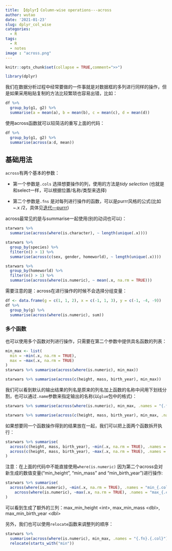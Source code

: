---
title: 【dplyr】Column-wise operations---across
author: wutao
date: '2021-01-23'
slug: dplyr_col_wise
categories:
  - R
tags:
  - R
  - notes
image : "across.png"
---

```{r setup, include=FALSE}

knitr::opts_chunk$set(collapse = TRUE,comment=">>")

```

```{r message=FALSE,include=FALSE}
library(dplyr)
```

我们在数据分析过程中经常要做的一件事就是对数据框的多列进行同样的操作，但是如果采用粘贴复制的方法比较繁琐也容易出错，比如：

```{r eval=FALSE}
df %>% 
  group_by(g1, g2) %>% 
  summarise(a = mean(a), b = mean(b), c = mean(c), d = mean(d))
```

使用across函数就可以较简洁的重写上面的代码：

```{r eval=FALSE}
df %>% 
  group_by(g1, g2) %>% 
  summarise(across(a:d, mean))
```

## 基础用法

`across`有两个基本的参数：

-   第一个参数是`.cols` 选择想要操作的列，使用的方法是*tidy selection* (也就是和select一样，可以根据位置/名称/类型来选择)

-   第二个参数是`.fns` 是对每列进行操作的函数，可以是purrr风格的公式(比如\~.x /2，具体见[迭代---purrr](sss))

across最常见的是与summarise一起使用(别的动词也可以)：

```{r}
starwars %>% 
  summarise(across(where(is.character), ~ length(unique(.x))))

starwars %>% 
  group_by(species) %>% 
  filter(n() > 1) %>% 
  summarise(across(c(sex, gender, homeworld), ~ length(unique(.x))))

starwars %>% 
  group_by(homeworld) %>% 
  filter(n() > 1) %>% 
  summarise(across(where(is.numeric), ~ mean(.x, na.rm = TRUE)))
```

需要注意的是：across在进行操作的时候不会选择分组变量：

```{r}
df <- data.frame(g = c(1, 1, 2), x = c(-1, 1, 3), y = c(-1, -4, -9))
df %>% 
  group_by(g) %>% 
  summarise(across(where(is.numeric), sum))
```

### 多个函数

也可以使用多个函数对列进行操作，只需要在第二个参数中提供具名函数的列表：

```{r}
min_max <- list(
  min = ~min(.x, na.rm = TRUE), 
  max = ~max(.x, na.rm = TRUE)
)
starwars %>% summarise(across(where(is.numeric), min_max))

starwars %>% summarise(across(c(height, mass, birth_year), min_max))

```

我们可以看到默认的输出结果的列名是原来的列名加上函数的名称中间用下划线分割，也可以通过`.name`参数来指定输出的名称(以`glue`包中的格式)：

```{r}
starwars %>% summarise(across(where(is.numeric), min_max, .names = "{.fn}.{.col}"))##调换位置，并以点号分割

starwars %>% summarise(across(c(height, mass, birth_year), min_max, .names = "{.fn}.{.col}"))

```

如果想要同一个函数操作得到的结果放在一起，我们可以把上面两个函数拆开执行：

```{r}
starwars %>% summarise(
  across(c(height, mass, birth_year), ~min(.x, na.rm = TRUE), .names = "min_{.col}"),
  across(c(height, mass, birth_year), ~max(.x, na.rm = TRUE), .names = "max_{.col}")
)
```

注意：在上面的代码中不能直接使用`where(is.numeric)` 因为第二个across会对新生成的数值变量("min_height", "min_mass" and "min_birth_year")进行操作:

```{r}
starwars %>% summarise(
  across(where(is.numeric), ~min(.x, na.rm = TRUE), .names = "min_{.col}"),
    across(where(is.numeric), ~max(.x, na.rm = TRUE), .names = "max_{.col}")  
)
```

可以看到生成了额外的三列：max_min_height \<int\>, max_min_mass \<dbl\>, max_min_birth_year \<dbl\>

另外，我们也可以使用`relocate`函数来调整列的顺序：

```{r}
starwars %>% 
  summarise(across(where(is.numeric), min_max, .names = "{.fn}.{.col}")) %>% 
  relocate(starts_with("min"))
```
